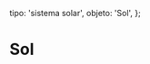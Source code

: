 
  tipo: 'sistema solar',
  objeto: 'Sol',
};

# Sol

<Imagen
  src="registro/sol_20201201_dsc05191.jpg"
  fecha="20201201"
/>

<Imagen
  src="registro/sol_20201201_1_152049_l5_ap666.png"
  fecha="20201201"
/>

<Imagen
  src="registro/sol_20140400_sol.jpg"
  fecha="20140400"
  desc="Captado con una camara digital y Reflector 150mm a F10"
/>